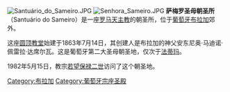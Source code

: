 [[File:Santuário_do_Sameiro.JPG|thumb]]
[[File:Senhora_Sameiro.JPG|thumb]]
'''萨梅罗圣母朝圣所'''（Santuário do Sameiro）是一座[[罗马天主教|罗马天主教]]的朝圣所，位于[[葡萄牙|葡萄牙]][[布拉加|布拉加]]郊外。

这座[[圆顶|圆顶]][[教堂|教堂]]始建于1863年7月14日，其创建人是布拉加的神父安东尼奥·马迪诺·佩雷拉·达席尔瓦。这是葡萄牙第二大圣母朝圣地，仅次于[[法蒂玛|法蒂玛]]。

1982年5月15日，教宗[[若望保禄二世|若望保禄二世]]访问了这个朝圣地。

{{coord|41.54184|-8.36983|type:landmark_region:PT|display=title}}

[[Category:布拉加|Category:布拉加]]
[[Category:葡萄牙宗座圣殿|Category:葡萄牙宗座圣殿]]